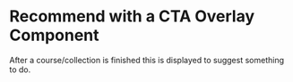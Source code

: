 

<Meta title="Components/Lessons/Overlay/RecommendNextStepOverlay" />

# Recommend with a CTA Overlay Component

After a course/collection is finished this is displayed to suggest something to do.

<Canvas>
  <Story name="Default">
    <div className="max-w-7xl">
      <Index lesson={cloudflareLesson} />
    </div>
  </Story>
</Canvas>
